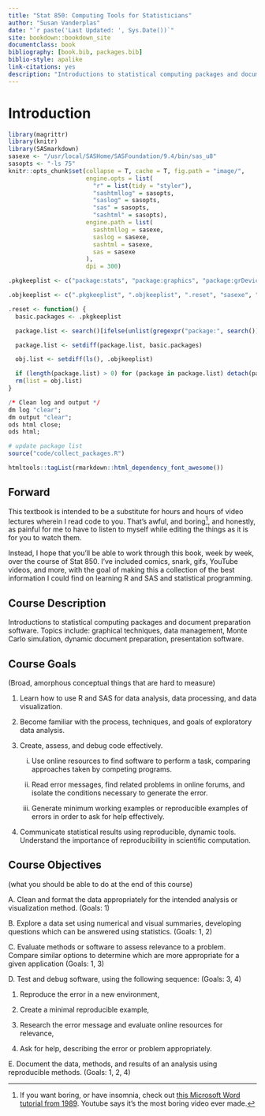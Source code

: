 ```yaml
--- 
title: "Stat 850: Computing Tools for Statisticians"
author: "Susan Vanderplas"
date: "`r paste('Last Updated: ', Sys.Date())`"
site: bookdown::bookdown_site
documentclass: book
bibliography: [book.bib, packages.bib]
biblio-style: apalike
link-citations: yes
description: "Introductions to statistical computing packages and document preparation software. Topics include: graphical techniques, data management, Monte Carlo simulation, dynamic document preparation, presentation software."
---
```



# Introduction {-}

```r
library(magrittr)
library(knitr)
library(SASmarkdown)
sasexe <- "/usr/local/SASHome/SASFoundation/9.4/bin/sas_u8"
sasopts <- "-ls 75"
knitr::opts_chunk$set(collapse = T, cache = T, fig.path = "image/",
                      engine.opts = list(
                        "r" = list(tidy = "styler"), 
                        "sashtmllog" = sasopts, 
                        "saslog" = sasopts,
                        "sas" = sasopts,
                        "sashtml" = sasopts),
                      engine.path = list(
                        sashtmllog = sasexe,
                        saslog = sasexe,
                        sashtml = sasexe,
                        sas = sasexe
                      ),
                      dpi = 300)
```

```r
.pkgkeeplist <- c("package:stats", "package:graphics", "package:grDevices", "package:utils", "package:datasets", "package:methods", "package:base", "package:SASmarkdown", "package:rmarkdown", "package:knitr", "package:magrittr")

.objkeeplist <- c(".pkgkeeplist", ".objkeeplist", ".reset", "sasexe", "sasopts")

.reset <- function() {
  basic.packages <- .pkgkeeplist

  package.list <- search()[ifelse(unlist(gregexpr("package:", search())) == 1, TRUE, FALSE)]

  package.list <- setdiff(package.list, basic.packages)

  obj.list <- setdiff(ls(), .objkeeplist)

  if (length(package.list) > 0) for (package in package.list) detach(package, character.only = TRUE)
  rm(list = obj.list)
}
```


```r
/* Clean log and output */
dm log "clear";
dm output "clear";
ods html close;
ods html;
```

```r
# update package list
source("code/collect_packages.R")
```

```r
htmltools::tagList(rmarkdown::html_dependency_font_awesome())
```
## Forward {-}

This textbook is intended to be a substitute for hours and hours of video lectures wherein I read code to you. That's awful, and boring^[If you want boring, or have insomnia, check out [this Microsoft Word tutorial from 1989](https://www.youtube.com/watch?v=Jk71bPz5VLo). Youtube says it's the most boring video ever made.], and honestly, as painful for me to have to listen to myself while editing the things as it is for you to watch them.

Instead, I hope  that you'll be able to work through this book, week by week, over the course of Stat 850. I've included comics, snark, gifs, YouTube videos, and more, with the goal of making this a collection of the best information I could find on learning R and SAS and statistical programming. 


## Course Description {-}
Introductions to statistical computing packages and document preparation software. Topics include: graphical techniques, data management, Monte Carlo simulation, dynamic document preparation, presentation software.

## Course Goals {-}
(Broad, amorphous conceptual things that are hard to measure)

1. Learn how to use R and SAS for data analysis, data processing, and data visualization.

2. Become familiar with the process, techniques, and goals of exploratory data analysis.

3. Create, assess, and debug code effectively.

    i. Use online resources to find software to perform a task, comparing approaches taken by competing programs.
    
    ii. Read error messages, find related problems in online forums, and isolate the conditions necessary to generate the error.
    
    iii. Generate minimum working examples or reproducible examples of errors in order to ask for help effectively.

4. Communicate statistical results using reproducible, dynamic tools. Understand the importance of reproducibility in scientific computation.

## Course Objectives {-}
(what you should be able to do at the end of this course)

A. Clean and format the data appropriately for the intended analysis or visualization method. (Goals: 1)

B. Explore a data set using numerical and visual summaries, developing questions which can be answered using statistics. (Goals: 1, 2)

C. Evaluate methods or software to assess relevance to a problem. Compare similar options to determine which are more appropriate for a given application (Goals: 1, 3)

D. Test and debug software, using the following sequence: (Goals: 3, 4)

   1. Reproduce the error in a new environment,
  
   2. Create a minimal reproducible example,
  
   3. Research the error message and evaluate online resources for relevance,
   
   4. Ask for help, describing the error or problem appropriately.

E. Document the data, methods, and results of an analysis using reproducible methods. (Goals: 1, 2, 4)
